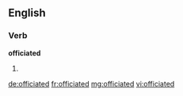 ==English==

===Verb===
'''officiated'''

# {{past of|officiate}}

[[de:officiated]]
[[fr:officiated]]
[[mg:officiated]]
[[vi:officiated]]